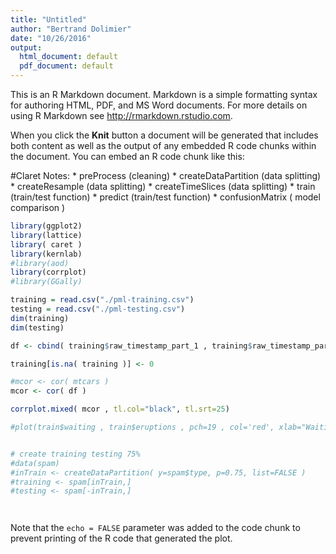 ```yaml
---
title: "Untitled"
author: "Bertrand Dolimier"
date: "10/26/2016"
output:
  html_document: default
  pdf_document: default
---
```


This is an R Markdown document. Markdown is a simple formatting syntax for authoring HTML, PDF, and MS Word documents. For more details on using R Markdown see <http://rmarkdown.rstudio.com>.

When you click the **Knit** button a document will be generated that includes both content as well as the output of any embedded R code chunks within the document. You can embed an R code chunk like this:

#Claret Notes:
* preProcess (cleaning)
* createDataPartition (data splitting)
* createResample (data splitting)
* createTimeSlices (data splitting)
* train (train/test function)
* predict (train/test function)
* confusionMatrix ( model comparison )

```r
library(ggplot2)
library(lattice)
library( caret )
library(kernlab)
#library(aod)
library(corrplot)
#library(GGally)

training = read.csv("./pml-training.csv")
testing = read.csv("./pml-testing.csv")
dim(training)
dim(testing)

df <- cbind( training$raw_timestamp_part_1 , training$raw_timestamp_part_2 , training$yaw_belt , training$classe)

training[is.na( training )] <- 0

#mcor <- cor( mtcars )
mcor <- cor( df )

corrplot.mixed( mcor , tl.col="black", tl.srt=25)

#plot(train$waiting , train$eruptions , pch=19 , col='red', xlab="Waiting" , ylab = "Eruption" )


# create training testing 75%
#data(spam)
#inTrain <- createDataPartition( y=spam$type, p=0.75, list=FALSE )
#training <- spam[inTrain,]
#testing <- spam[-inTrain,]




```
Note that the `echo = FALSE` parameter was added to the code chunk to prevent printing of the R code that generated the plot.
